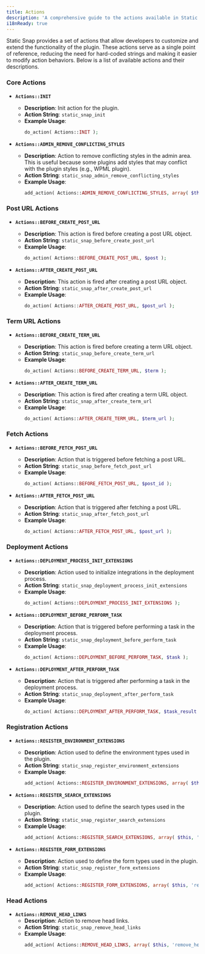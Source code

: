 ```yaml
---
title: Actions
description: 'A comprehensive guide to the actions available in Static Snap for developers.'
i18nReady: true
---
```


Static Snap provides a set of actions that allow developers to customize and extend the functionality of the plugin. These actions serve as a single point of reference, reducing the need for hard-coded strings and making it easier to modify action behaviors. Below is a list of available actions and their descriptions.

### Core Actions

- **`Actions::INIT`**
  - **Description**: Init action for the plugin.
  - **Action String**: `static_snap_init`
  - **Example Usage**:
    ```php
    do_action( Actions::INIT );
    ```

- **`Actions::ADMIN_REMOVE_CONFLICTING_STYLES`**
  - **Description**: Action to remove conflicting styles in the admin area. This is useful because some plugins add styles that may conflict with the plugin styles (e.g., WPML plugin).
  - **Action String**: `static_snap_admin_remove_conflicting_styles`
  - **Example Usage**:
    ```php
    add_action( Actions::ADMIN_REMOVE_CONFLICTING_STYLES, array( $this, 'remove_conflicting_styles' ) );
    ```

### Post URL Actions

- **`Actions::BEFORE_CREATE_POST_URL`**
  - **Description**: This action is fired before creating a post URL object.
  - **Action String**: `static_snap_before_create_post_url`
  - **Example Usage**:
    ```php
    do_action( Actions::BEFORE_CREATE_POST_URL, $post );
    ```

- **`Actions::AFTER_CREATE_POST_URL`**
  - **Description**: This action is fired after creating a post URL object.
  - **Action String**: `static_snap_after_create_post_url`
  - **Example Usage**:
    ```php
    do_action( Actions::AFTER_CREATE_POST_URL, $post_url );
    ```

### Term URL Actions

- **`Actions::BEFORE_CREATE_TERM_URL`**
  - **Description**: This action is fired before creating a term URL object.
  - **Action String**: `static_snap_before_create_term_url`
  - **Example Usage**:
    ```php
    do_action( Actions::BEFORE_CREATE_TERM_URL, $term );
    ```

- **`Actions::AFTER_CREATE_TERM_URL`**
  - **Description**: This action is fired after creating a term URL object.
  - **Action String**: `static_snap_after_create_term_url`
  - **Example Usage**:
    ```php
    do_action( Actions::AFTER_CREATE_TERM_URL, $term_url );
    ```

### Fetch Actions

- **`Actions::BEFORE_FETCH_POST_URL`**
  - **Description**: Action that is triggered before fetching a post URL.
  - **Action String**: `static_snap_before_fetch_post_url`
  - **Example Usage**:
    ```php
    do_action( Actions::BEFORE_FETCH_POST_URL, $post_id );
    ```

- **`Actions::AFTER_FETCH_POST_URL`**
  - **Description**: Action that is triggered after fetching a post URL.
  - **Action String**: `static_snap_after_fetch_post_url`
  - **Example Usage**:
    ```php
    do_action( Actions::AFTER_FETCH_POST_URL, $post_url );
    ```

### Deployment Actions

- **`Actions::DEPLOYMENT_PROCESS_INIT_EXTENSIONS`**
  - **Description**: Action used to initialize integrations in the deployment process.
  - **Action String**: `static_snap_deployment_process_init_extensions`
  - **Example Usage**:
    ```php
    do_action( Actions::DEPLOYMENT_PROCESS_INIT_EXTENSIONS );
    ```

- **`Actions::DEPLOYMENT_BEFORE_PERFORM_TASK`**
  - **Description**: Action that is triggered before performing a task in the deployment process.
  - **Action String**: `static_snap_deployment_before_perform_task`
  - **Example Usage**:
    ```php
    do_action( Actions::DEPLOYMENT_BEFORE_PERFORM_TASK, $task );
    ```

- **`Actions::DEPLOYMENT_AFTER_PERFORM_TASK`**
  - **Description**: Action that is triggered after performing a task in the deployment process.
  - **Action String**: `static_snap_deployment_after_perform_task`
  - **Example Usage**:
    ```php
    do_action( Actions::DEPLOYMENT_AFTER_PERFORM_TASK, $task_result );
    ```

### Registration Actions

- **`Actions::REGISTER_ENVIRONMENT_EXTENSIONS`**
  - **Description**: Action used to define the environment types used in the plugin.
  - **Action String**: `static_snap_register_environment_extensions`
  - **Example Usage**:
    ```php
    add_action( Actions::REGISTER_ENVIRONMENT_EXTENSIONS, array( $this, 'register_environment_types' ) );
    ```

- **`Actions::REGISTER_SEARCH_EXTENSIONS`**
  - **Description**: Action used to define the search types used in the plugin.
  - **Action String**: `static_snap_register_search_extensions`
  - **Example Usage**:
    ```php
    add_action( Actions::REGISTER_SEARCH_EXTENSIONS, array( $this, 'register_search_types' ) );
    ```

- **`Actions::REGISTER_FORM_EXTENSIONS`**
  - **Description**: Action used to define the form types used in the plugin.
  - **Action String**: `static_snap_register_form_extensions`
  - **Example Usage**:
    ```php
    add_action( Actions::REGISTER_FORM_EXTENSIONS, array( $this, 'register_form_types' ) );
    ```

### Head Actions

- **`Actions::REMOVE_HEAD_LINKS`**
  - **Description**: Action to remove head links.
  - **Action String**: `static_snap_remove_head_links`
  - **Example Usage**:
    ```php
    add_action( Actions::REMOVE_HEAD_LINKS, array( $this, 'remove_head_links' ) );
    ```
